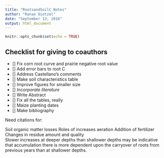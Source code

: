 ```yaml
---
title: "RootsandSoilC Notes"
author: "Ranae Dietzel"
date: "September 13, 2016"
output: html_document
---
```


```r
knitr::opts_chunk$set(echo = TRUE)
```

## Checklist for giving to coauthors  
- [] Fix corn root curve and prairie negative root value  
- [] Add error bars to root C  
- [] Address Castellano's comments  
- [] Make soil characteristics table  
- [] Improve figures for smaller size  
- [] *Incorporate literature*  
- [] Write Abstract
- [] Fix all the tables, really
- [] Maize planting dates  
- [] Make bibliography
     
     

Need citations for: 

Soil organic matter losses
Roles of increases aeration
         Addition of fertilizer
         Changes in residue amount and quality  
Slower increases at deeper depths than shallower depths may be indicative that accumulation there is more dependent upon the carryover of roots from previous years than at shallower depths.  



 
 
 
 
